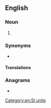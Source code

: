 {{also|hecto-meter}}
==English==

===Noun===
{{en-noun}}

# {{alternative spelling of|hectometre|from=US|lang=en}}

===Synonyms===
* {{l|en|hm}}

====Translations====
{{trans-see|hectometre}}

===Anagrams===
* {{anagrams|en|a=ceeehmortt|hectometre}}

[[Category:en:SI units]]